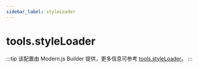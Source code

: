 ```yaml
---
sidebar_label: styleLoader
---
```


# tools.styleLoader

:::tip
该配置由 Modern.js Builder 提供，更多信息可参考 [tools.styleLoader](https://modernjs.dev/builder/api/config-tools.html#toolsstyleloader)。
:::


<Main />
